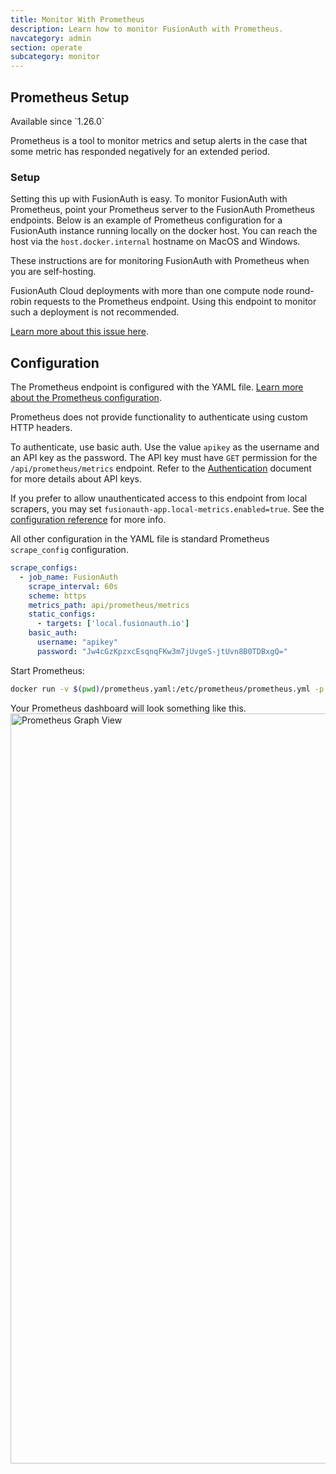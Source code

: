 ```yaml
---
title: Monitor With Prometheus
description: Learn how to monitor FusionAuth with Prometheus.
navcategory: admin
section: operate
subcategory: monitor
---
```


## Prometheus Setup

<Aside type="version">
Available since `1.26.0`
</Aside>

Prometheus is a tool to monitor metrics and setup alerts in the case that some metric has responded negatively for an extended period.

<PrometheusJvmGauges />

### Setup
Setting this up with FusionAuth is easy. To monitor FusionAuth with Prometheus, point your Prometheus server to the FusionAuth Prometheus endpoints. Below is an example of Prometheus configuration for a FusionAuth instance running locally on the docker host. You can reach the host via the `host.docker.internal` hostname on MacOS and Windows.

<Aside type="caution">
These instructions are for monitoring FusionAuth with Prometheus when you are self-hosting.

FusionAuth Cloud deployments with more than one compute node round-robin requests to the Prometheus endpoint. Using this endpoint to monitor such a deployment is not recommended.

[Learn more about this issue here](https://github.com/FusionAuth/fusionauth-issues/issues/2379).
</Aside>

## Configuration

The Prometheus endpoint is configured with the YAML file. [Learn more about the Prometheus configuration](https://prometheus.io/docs/prometheus/latest/configuration/configuration/).

Prometheus does not provide functionality to authenticate using custom HTTP headers.

To authenticate, use basic auth. Use the value `apikey` as the username and an API key as the password. The API key must have `GET` permission for the `/api/prometheus/metrics` endpoint. Refer to the [Authentication](/docs/apis/authentication) document for more details about API keys.

If you prefer to allow unauthenticated access to this endpoint from local scrapers, you may set `fusionauth-app.local-metrics.enabled=true`. See the  [configuration reference](/docs/reference/configuration) for more info.

All other configuration in the YAML file is standard Prometheus `scrape_config` configuration.

```yaml title="Sample prometheus.yaml"
scrape_configs:
  - job_name: FusionAuth
    scrape_interval: 60s
    scheme: https
    metrics_path: api/prometheus/metrics
    static_configs:
      - targets: ['local.fusionauth.io']
    basic_auth:
      username: "apikey"
      password: "Jw4cGzKpzxcEsqnqFKw3m7jUvgeS-jtUvn8B0TDBxgQ="
```

Start Prometheus:

```bash
docker run -v $(pwd)/prometheus.yaml:/etc/prometheus/prometheus.yml -p 9090:9090 prom/prometheus
```

Your Prometheus dashboard will look something like this.
<img src="/img/docs/operate/secure-and-monitor/prometheus-graph.png" alt="Prometheus Graph View" width="1200" role="shadowed" />
